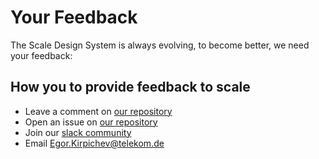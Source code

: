 
<Meta title="Your Feedback" />

# Your Feedback

The Scale Design System is always evolving, to become better, we need your feedback:

## How you to provide feedback to scale

- Leave a comment on [our repository](#)
- Open an issue on [our repository](#)
- Join our [slack community](#)
- Email Egor.Kirpichev@telekom.de
